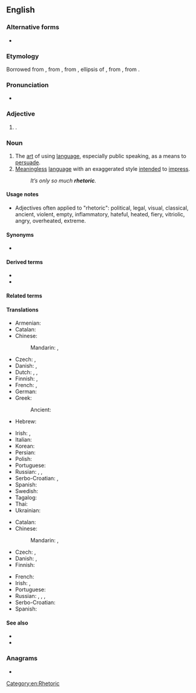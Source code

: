 ==English==
{{wikipedia}}

===Alternative forms===
* {{l|en|rhetorick}} {{qualifier|obsolete}}

===Etymology===
{{PIE root|en|werh₁}}
Borrowed from {{bor|en|fro|rhetorique}}, from {{der|en|la|rhētorica}}, from {{der|en|grc|ῥητορική}}, ellipsis of {{m|grc|[[ῥητορικὴ]] [[τέχνη]]}}, from {{m|grc|ῥητορικός||concerning public speech}}, from {{m|grc|ῥήτωρ||public speaker}}.

===Pronunciation===
* {{IPA|en|/ˈɹɛtəɹɪk/}}

===Adjective===
{{en-adj|?}}

# {{synonym of|en|rhetorical}}.

===Noun===
{{en-noun|~}}

# The [[art]] of using [[language]], especially public speaking, as a means to [[persuade]].
# [[meaningless|Meaningless]] [[language]] with an exaggerated style [[intend]]ed to [[impress]].
#: ''It’s only so much '''rhetoric'''.''

====Usage notes====
* Adjectives often applied to "rhetoric": <!-- by kind or area of application -->political, legal, visual, classical, ancient, <!-- by quality -->violent, empty, inflammatory, hateful, heated, fiery, vitriolic, angry, overheated, extreme.

====Synonyms====
* {{l|en|wordcraft}}

====Derived terms====
* {{l|en|rhetorical}}
* {{l|en|rhetorician}}

====Related terms====
{{rootsee|en|werh₁}}

====Translations====
{{trans-top|art of using language for persuasion}}
* Armenian: {{t|hy|հռետորաբանություն}}
* Catalan: {{t+|ca|retòrica|f}}
* Chinese:
*: Mandarin: {{t+|cmn|修辭|sc=Hani}}, {{t+|cmn|修辞|tr=xiūcí|sc=Hani}}
* Czech: {{t|cs|řečnictví|n}}, {{t+|cs|rétorika|f}}
* Danish: {{t|da|retorik}}, {{t|da|velformuleret}}
* Dutch: {{t|nl|redekunde|f}}, {{t+|nl|retorica|f}}, {{t+|nl|retoriek|f}}
* Finnish: {{t+|fi|puhetaito}}, {{t+|fi|retoriikka}}
* French: {{t+|fr|rhétorique|f}}, {{t+|fr|discours}}
* German: {{t+|de|Rhetorik|f}}
* Greek:
*: Ancient: {{t|grc|ῥητορική|f}}
* Hebrew: {{t+|he|רטוריקה|f}}
{{trans-mid}}
* Irish: {{t|ga|reitric|f}}, {{t|ga|roscaireacht|f}}
* Italian: {{t+|it|retorica|f}}
* Korean: {{t+|ko|미사여구}}
* Persian: {{t+|fa|بلاغت|sc=fa-Arab}}
* Polish: {{t+|pl|retoryka|f}}
* Portuguese: {{t+|pt|retórica|f}}
* Russian: {{t+|ru|красноре́чие|n}}, {{t+|ru|красноба́йство|n}}, {{t+|ru|рито́рика|f}}
* Serbo-Croatian: {{t+|sh|retòrika|f}}, {{t+|sh|gòvōrnīštvo|n}}
* Spanish: {{t+|es|retórica|f}}
* Swedish: {{t+|sv|retorik|c}}
* Tagalog: {{t|tl|sayusay}}
* Thai: {{t|th|วาทศิลป์}}
* Ukrainian: {{t|uk|рето́рика|f}}
{{trans-bottom}}

{{trans-top|meaningless language}}
* Catalan: {{t+|ca|retòrica|f}}
* Chinese:
*: Mandarin: {{t+|cmn|強詞奪理|sc=Hani}}, {{t+|cmn|强词夺理|tr=qiángcíduólǐ|sc=Hani}}
* Czech: {{t+|cs|rétorika|f}}, {{t|cs|floskule|f}}
* Danish: {{t|da|retorik}}, {{t|da|kancellistil}}
* Finnish: {{t+|fi|retoriikka}}
{{trans-mid}}
* French: {{t+|fr|rhétorique|f}}
* Irish: {{t|ga|reitric|f}}, {{t|ga|roscaireacht|f}}
* Portuguese: {{t+|pt|retórica|f}}
* Russian: {{t+|ru|пустосло́вие|n}}, {{t+|ru|фразёрство|n}}, {{t+|ru|словоблу́дие|n}}, {{t+|ru|пустозво́нство|n}}
* Serbo-Croatian: {{t+|sh|retòrika|f}}
* Spanish: {{t+|es|retórica|f}}
{{trans-bottom}}

====See also====
* {{l|en|preterition}} <!-- you don't speak of something but you evoke it under a negative way -->
* {{l|en|Appendix:Glossary of rhetoric}}

===Anagrams===
* {{anagrams|en|a=cehiorrt|torchier}}

[[Category:en:Rhetoric]]